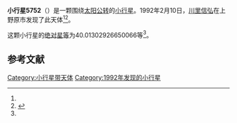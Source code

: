 {{Infobox planet
| bgcolour = #FFFFC0
| name = 5752
| symbol = 
| image = 
| caption = 
| discovery = yes
| discovery_ref = 
| discoverer = [[川里信弘|川里信弘]]
| discovery_site = [[上野原市|上野原市]] 
| discovered = 1992年2月10日
| designations = yes
| mp_name = 
| named_after = 
| alt_names = 1992 CJ/ 1952 KN / 1973 UV
| mp_category = [[主带小行星|主带小行星]]
| orbit_ref = <ref name="a">[http://ssd.jpl.nasa.gov/sbdb.cgi?sstr=5752 5752] {{Wayback|url=http://ssd.jpl.nasa.gov/sbdb.cgi?sstr=5752 |date=20110610011431 }}，小行星數據庫瀏覽器（JPL Small-Body Database Browser）－[[美国国家航空航天局|美国国家航空航天局]]喷气推进实验室</ref>
| epoch = 2456400.5 (2013年4月18日更新)
| aphelion = {{convert|2.521868721650826|AU|km|3|abbr=on|lk=out}}
| perihelion = {{convert|1.966063340469102|AU|km|3|abbr=on}}
| semimajor = {{convert|2.243966031059964|AU|km|3|abbr=on}}
| eccentricity = 0.123844428
| period = 1227.786473 [[日|日]]<br />3.36[[儒略年|儒略年]]
| avg_speed = 
| inclination = 5.512151026848241
| asc_node = 203.8170370897364
| mean_anomaly = 
| arg_peri = 40.01302926650066
| satellites = 
| physical_characteristics = yes
| dimensions = 
| mass = 
| density = 
| surface_grav = 
| escape_velocity = 
| sidereal_day = 
| axial_tilt = 
| pole_ecliptic_lat = 
| pole_ecliptic_lon = 
| albedo = 
| temperatures= 
| temp_name1 = 
| mean_temp_1 = 
| max_temp_1 = 
| temp_name2 = 
| max_temp_2 = 
| spectral_type = 
| abs_magnitude = 40.01302926650066
}}

'''小行星5752'''（{{lang-en|5752}}）是一颗围绕[[太阳|太阳]][[公转|公转]]的[[小行星|小行星]]。1992年2月10日，[[川里信弘|川里信弘]]在上野原市发现了此天体<ref name="a" /><ref>{{cite news|title=小行星列表|url=http://cfa-www.harvard.edu/iau/lists/NumberedMPs.txt|accessdate=2013-07-08|newspaper=哈佛大学|archive-date=2008-05-17|archive-url=https://web.archive.org/web/20080517010638/http://cfa-www.harvard.edu/iau/lists/NumberedMPs.txt|dead-url=no}}</ref>。

这颗小行星的[[绝对星等|绝对星等]]为40.01302926650066等<ref name="a" />。

==参考文献==
{{reflist}}
{{Minor Planet Number|[[小行星5751|小行星5751]]|[[小行星5753|小行星5753]]}}

{{小天体}}

[[Category:小行星带天体|Category:小行星带天体]]
[[Category:1992年发现的小行星|Category:1992年发现的小行星]]

{{asteroid-stub}}
